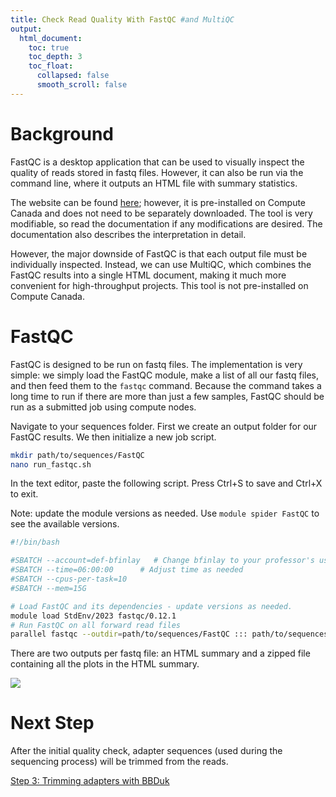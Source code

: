 ```yaml
---
title: Check Read Quality With FastQC #and MultiQC
output: 
  html_document: 
    toc: true
    toc_depth: 3
    toc_float:
      collapsed: false
      smooth_scroll: false
---
```


# Background

FastQC is a desktop application that can be used to visually inspect the quality
of reads stored in fastq files. However, it can also be run via the command
line, where it outputs an HTML file with summary statistics.

The website can be found [here](https://www.bioinformatics.babraham.ac.uk);
however, it is pre-installed on Compute Canada and does not need to be
separately downloaded. The tool is very modifiable, so read the documentation if
any modifications are desired. The documentation also describes the
interpretation in detail.

However, the major downside of FastQC is that each output file must be
individually inspected. Instead, we can use MultiQC, which combines the FastQC
results into a single HTML document, making it much more convenient for
high-throughput projects. This tool is not pre-installed on Compute Canada.

# FastQC

FastQC is designed to be run on fastq files. The implementation is very simple:
we simply load the FastQC module, make a list of all our fastq files, and then
feed them to the `fastqc` command. Because the command takes a long time to run
if there are more than just a few samples, FastQC should be run as a submitted
job using compute nodes.

Navigate to your sequences folder. First we create an output folder for our
FastQC results. We then initialize a new job script.

```bash
mkdir path/to/sequences/FastQC
nano run_fastqc.sh
```

In the text editor, paste the following script. Press Ctrl+S to save and Ctrl+X
to exit.

Note: update the module versions as needed. Use `module spider FastQC` to see
the available versions.

```bash
#!/bin/bash

#SBATCH --account=def-bfinlay   # Change bfinlay to your professor's username
#SBATCH --time=06:00:00      # Adjust time as needed
#SBATCH --cpus-per-task=10
#SBATCH --mem=15G 

# Load FastQC and its dependencies - update versions as needed.
module load StdEnv/2023 fastqc/0.12.1
# Run FastQC on all forward read files
parallel fastqc --outdir=path/to/sequences/FastQC ::: path/to/sequences/*_1.fastq.gz
```

There are two outputs per fastq file: an HTML summary and a zipped file
containing all the plots in the HTML summary.

![](images/fastqc_html.JPG)

<!-- # MultiQC (WORK IN PROGRESS) -->

<!-- MultiQC documentation can be found [here](https://multiqc.info/docs/). -->

<!-- ## Installing MultiQC -->

<!-- Installation is a multi-step process. Unfortunately, the installation is not -->

<!-- smooth on the Beluga cluster (I wasn't able to successfully overcome a range of -->

<!-- issues); however, installation on Cedar is possible. -->

<!-- ```{bash, eval=FALSE, warning=FALSE, include=T, results='hide'} -->

<!-- module load python/3.12.4 -->

<!-- virtualenv --no-download multiqc_virenv/env -->

<!-- source multiqc_virenv/env/bin/activate -->

<!-- # Load the Rust module -->

<!-- module load StdEnv/2023 rust/1.76.0 -->

<!-- pkg install binutils -->

<!-- pip install multiqc -->

<!-- ``` -->

# Next Step

After the initial quality check, adapter sequences (used during the sequencing
process) will be trimmed from the reads.

[Step 3: Trimming adapters with
BBDuk](https://armetcal.github.io/Bioinformatic-Tool-Wikipedia/read_filtering/bbduk.html)
